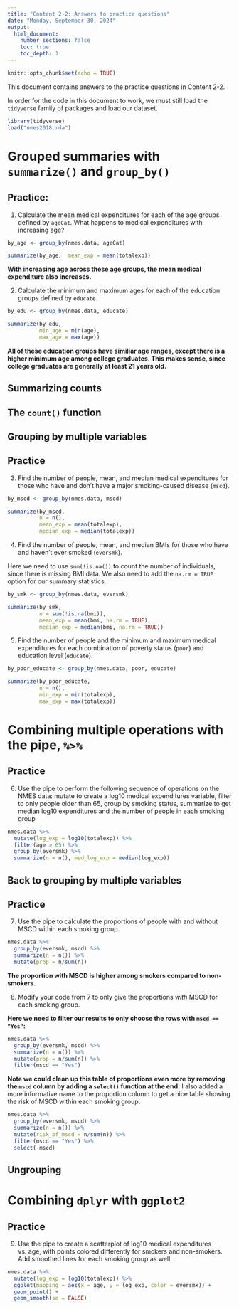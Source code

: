 ```yaml
---
title: "Content 2-2: Answers to practice questions"
date: "Monday, September 30, 2024"
output: 
  html_document:
    number_sections: false
    toc: true
    toc_depth: 1
---
```

```r
knitr::opts_chunk$set(echo = TRUE)
```

This document contains answers to the practice questions in Content 2-2. 

In order for the code in this document to work, we must still load the `tidyverse` family of packages and load our dataset.
```r
library(tidyverse)
load("nmes2018.rda")
```

# Grouped summaries with `summarize()` and `group_by()`

## Practice:

1. Calculate the mean medical expenditures for each of the age groups defined by `ageCat`.  What happens to medical expenditures with increasing age?
```r
by_age <- group_by(nmes.data, ageCat)

summarize(by_age,  mean_exp = mean(totalexp))
```

**With increasing age across these age groups, the mean medical expenditure also increases.**

2. Calculate the minimum and maximum ages for each of the education groups defined by `educate`.
```r
by_edu <- group_by(nmes.data, educate)

summarize(by_edu,  
          min_age = min(age),
          max_age = max(age))
```

**All of these education groups have similiar age ranges, except there is a higher minimum age among college graduates.  This makes sense, since college graduates are generally at least 21 years old.**

## Summarizing counts

## The `count()` function

## Grouping by multiple variables

## Practice

3. Find the number of people, mean, and median medical expenditures for those who have and don't have a major smoking-caused disease (`mscd`).
```r
by_mscd <- group_by(nmes.data, mscd)

summarize(by_mscd, 
          n = n(),
          mean_exp = mean(totalexp),
          median_exp = median(totalexp))
```

4. Find the number of people, mean, and median BMIs for those who have and haven't ever smoked (`eversmk`).

Here we need to use `sum(!is.na())` to count the number of individuals, since there is missing BMI data.  We also need to add the `na.rm = TRUE` option for our summary statistics.
```r
by_smk <- group_by(nmes.data, eversmk)

summarize(by_smk, 
          n = sum(!is.na(bmi)),
          mean_exp = mean(bmi, na.rm = TRUE),
          median_exp = median(bmi, na.rm = TRUE))
```

5. Find the number of people and the minimum and maximum medical expenditures for each combination of poverty status (`poor`) and education level (`educate`).
```r
by_poor_educate <- group_by(nmes.data, poor, educate)

summarize(by_poor_educate, 
          n = n(),
          min_exp = min(totalexp),
          max_exp = max(totalexp))
```

# Combining multiple operations with the pipe, `%>%`

## Practice

6. Use the pipe to perform the following sequence of operations on the NMES data: mutate to create a log10 medical expenditures variable, filter to only people older than 65, group by smoking status, summarize to get median log10 expenditures and the number of people in each smoking group
```r
nmes.data %>%
  mutate(log_exp = log10(totalexp)) %>%
  filter(age > 65) %>%
  group_by(eversmk) %>%
  summarize(n = n(), med_log_exp = median(log_exp))
```

## Back to grouping by multiple variables

## Practice

7. Use the pipe to calculate the proportions of people with and without MSCD within each smoking group.
```r
nmes.data %>%
  group_by(eversmk, mscd) %>%
  summarize(n = n()) %>%
  mutate(prop = n/sum(n))
```

**The proportion with MSCD is higher among smokers compared to non-smokers.**

8. Modify your code from 7 to only give the proportions *with* MSCD for each smoking group.

**Here we need to filter our results to only choose the rows with `mscd == "Yes"`:**
```r
nmes.data %>%
  group_by(eversmk, mscd) %>%
  summarize(n = n()) %>%
  mutate(prop = n/sum(n)) %>%
  filter(mscd == "Yes")
```

**Note we could clean up this table of proportions even more by removing the `mscd` column by adding a `select()` function at the end.**  I also added a more informative name to the proportion column to get a nice table showing the risk of MSCD within each smoking group.
```r
nmes.data %>%
  group_by(eversmk, mscd) %>%
  summarize(n = n()) %>%
  mutate(risk_of_mscd = n/sum(n)) %>%
  filter(mscd == "Yes") %>%
  select(-mscd)
```

## Ungrouping

# Combining `dplyr` with `ggplot2`

## Practice

9. Use the pipe to create a scatterplot of log10 medical expenditures vs. age, with points colored differently for smokers and non-smokers.  Add smoothed lines for each smoking group as well.
```r
nmes.data %>%
  mutate(log_exp = log10(totalexp)) %>%
  ggplot(mapping = aes(x = age, y = log_exp, color = eversmk)) +
  geom_point() + 
  geom_smooth(se = FALSE)
```